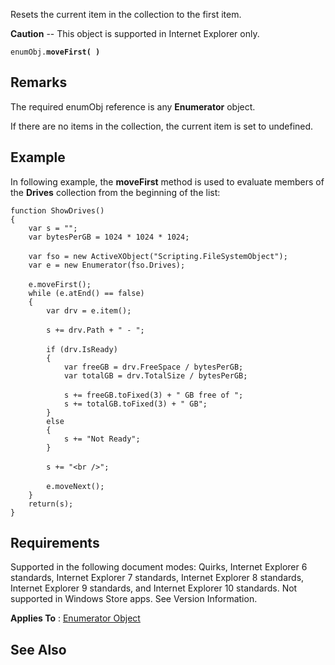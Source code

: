 Resets the current item in the collection to the first item.

'''Caution''' -- This object is supported in Internet Explorer only.

 enumObj.'''moveFirst( )'''

==Remarks==
The required enumObj reference is any '''Enumerator''' object.

If there are no items in the collection, the current item is set to undefined.


==Example==
In following example, the '''moveFirst''' method is used to evaluate members of the '''Drives''' collection from the beginning of the list:

 function ShowDrives()
 {
     var s = "";
     var bytesPerGB = 1024 * 1024 * 1024;
 
     var fso = new ActiveXObject("Scripting.FileSystemObject");
     var e = new Enumerator(fso.Drives);
 
     e.moveFirst();
     while (e.atEnd() == false)
     {
         var drv = e.item();
 
         s += drv.Path + " - ";
 
         if (drv.IsReady)
         {
             var freeGB = drv.FreeSpace / bytesPerGB;
             var totalGB = drv.TotalSize / bytesPerGB;
 
             s += freeGB.toFixed(3) + " GB free of ";
             s += totalGB.toFixed(3) + " GB";
         }
         else
         {
             s += "Not Ready";
         }
 
         s += "&lt;br /&gt;";
 
         e.moveNext();
     }
     return(s);
 }

==Requirements==
Supported in the following document modes: Quirks, Internet Explorer 6 standards, Internet Explorer 7 standards, Internet Explorer 8 standards, Internet Explorer 9 standards, and Internet Explorer 10 standards. Not supported in Windows Store apps. See Version Information.

'''Applies To''' : [[Objects/Enumerator|Enumerator Object]]


==See Also==

              

              

              
